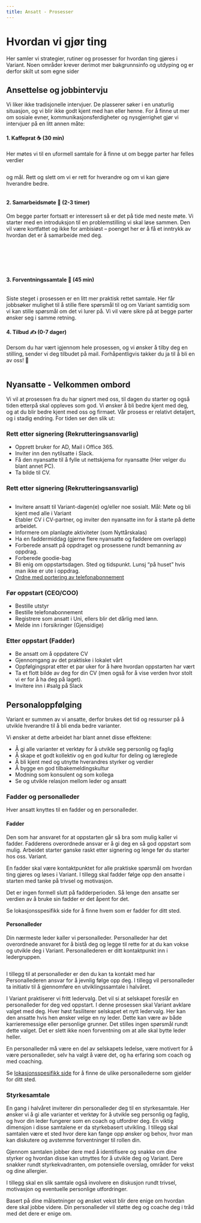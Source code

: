 ```yaml
---
title: Ansatt - Prosesser
---
```



# Hvordan vi gjør ting

Her samler vi strategier, rutiner og prosesser for hvordan ting gjøres i Variant. Noen områder krever derimot mer bakgrunnsinfo og utdyping og er derfor skilt ut som egne sider

<ProcessMenu />

## Ansettelse og jobbintervju

Vi liker ikke tradisjonelle intervjuer. De plasserer søker i en unaturlig situasjon, og vi blir ikke godt kjent med han eller henne. For å finne ut mer om sosiale evner, kommunikasjonsferdigheter og nysgjerrighet gjør vi intervjuer på en litt annen måte:

#### 1. Kaffeprat ☕️ (30 min)

Her møtes vi til en uformell samtale for å finne ut om begge parter har felles verdier

<img
  src="./assets/illustrations/arrowLeft.svg"
  className="illustration--right"
  role="none"
  alt=""
/>

og mål. Rett og slett om vi er rett for hverandre og om vi kan gjøre hverandre bedre.

<img
  src="./assets/illustrations/teamwork.svg"
  className="illustration illustration--left"
  role="none"
  alt=""
/>

#### 2. Samarbeidsmøte️ 🤝 (2-3 timer)

Om begge parter fortsatt er interessert så er det på tide med neste møte. Vi starter med en introduksjon til en problemstilling vi skal løse sammen. Den vil være kortfattet og ikke for ambisiøst – poenget her er å få et inntrykk av hvordan det er å samarbeide med deg.

<br />
<br />
<br />
<br />

<img src="./assets/illustrations/arrowRight.svg" role="none" alt="" />

#### 3. Forventningssamtale 💬 (45 min)

<img
  src="./assets/illustrations/arrowLeft.svg"
  className="illustration--right"
  role="none"
  alt=""
/>

Siste steget i prosessen er en litt mer praktisk rettet samtale. Her får jobbsøker
mulighet til å stille flere spørsmål til og om Variant samtidig som vi kan stille
spørsmål om det vi lurer på. Vi vil være sikre på at begge parter ønsker seg i samme
retning.

#### 4. Tilbud ✍️ (0-7 dager)

Dersom du har vært igjennom hele prosessen, og vi ønsker å tilby deg en stilling, sender vi deg tilbudet på mail. Forhåpentligvis takker du ja til å bli en av oss! 🎉

<img
  src="./assets/illustrations/twoInMoon.svg"
  className="illustration illustration--center"
  role="none"
  alt=""
/>

## Nyansatte - Velkommen ombord

Vi vil at prosessen fra du har signert med oss, til dagen du starter og også tiden etterpå skal oppleves som god. Vi ønsker å bli bedre kjent med deg, og at du blir bedre kjent med oss og firmaet. Vår prosess er relativt detaljert, og i stadig endring. For tiden ser den slik ut:

### Rett etter signering (Rekrutteringsansvarlig)

- Opprett bruker for AD, Mail i Office 365.
- Inviter inn den nytilsatte i Slack.
- Få den nyansatte til å fylle ut nettskjema for nyansatte (Her velger du blant annet PC).
- Ta bilde til CV.

### Rett etter signering (Rekrutteringsansvarlig)

<img
  src="./assets/illustrations/employee-icon-1.svg"
  className="illustration illustration--right"
  role="none"
  alt=""
/>

- Invitere ansatt til Variant-dagen(e) og/eller noe sosialt. Mål: Møte og bli kjent med alle i Variant
- Etabler CV i CV-partner, og inviter den nyansatte inn for å starte på dette arbeidet.
- Informere om planlagte aktiviteter (som Nyttårskalas)
- Ha en faddermiddag (gjerne flere nyansatte og faddere om overlapp)
- Forberede ansatt på oppdraget og prosessene rundt bemanning av oppdrag.
- Forberede goodie-bag
- Bli enig om oppstartsdagen. Sted og tidspunkt. Lunsj “på huset” hvis man ikke er ute i oppdrag.
- [Ordne med portering av telefonabonnement](https://www.telia.no/mitt-abonnement/bytte-eier/)

### Før oppstart (CEO/COO)

- Bestille utstyr
- Bestille telefonabonnement
- Registrere som ansatt i Uni, ellers blir det dårlig med lønn.
- Melde inn i forsikringer (Gjensidige)

### Etter oppstart (Fadder)

- Be ansatt om å oppdatere CV
- Gjennomgang av det praktiske i lokalet vårt
- Oppfølgingsprat etter et par uker for å høre hvordan oppstarten har vært
- Ta et flott bilde av deg for din CV (men også for å vise verden hvor stolt vi er for å ha deg på laget).
- Invitere inn i #salg på Slack

## Personaloppfølging

Variant er summen av vi ansatte, derfor brukes det tid og ressurser på å utvikle hverandre til å bli enda bedre varianter.

Vi ønsker at dette arbeidet har blant annet disse effektene:

- Å gi alle varianter et verktøy for å utvikle seg personlig og faglig
- Å skape et godt kollektiv og en god kultur for deling og læreglede
- Å bli kjent med og utnytte hverandres styrker og verdier
- Å bygge en god tilbakemeldingskultur
- Modning som konsulent og som kollega
- Se og utvikle relasjon mellom leder og ansatt

### Fadder og personalleder

Hver ansatt knyttes til en fadder og en personalleder.

#### Fadder

Den som har ansvaret for at oppstarten går så bra som mulig kaller vi fadder. Fadderens overordnede ansvar er å gi deg en så god oppstart som mulig. Arbeidet starter ganske raskt etter signering og lenge før du starter hos oss. Variant.

En fadder skal være kontaktpunktet for alle praktiske spørsmål om hvordan ting gjøres og løses i Variant. I tillegg skal fadder følge opp den ansatte i starten med tanke på trivsel og motivasjon.

Det er ingen formell slutt på fadderperioden. Så lenge den ansatte ser verdien av å bruke sin fadder er det åpent for det.

Se lokasjonsspesifikk side for å finne hvem som er fadder for ditt sted.

#### Personalleder

Din nærmeste leder kaller vi personalleder. Personalleder har det overordnede ansvaret for å bistå deg og legge til rette for at du kan vokse og utvikle deg i Variant. Personallederen er ditt kontaktpunkt inn i ledergruppen.

<img
  src="./assets/illustrations/employee-icon-2.svg"
  className="illustration illustration--left"
  role="none"
  alt=""
/>

I tillegg til at personalleder er den du kan ta kontakt med har Personallederen ansvar for å jevnlig følge opp deg. I tillegg vil personalleder ta initiativ til å gjennomføre en utviklingssamtale i halvåret.

I Variant praktiserer vi fritt ledervalg. Det vil si at selskapet foreslår en personalleder for deg ved oppstart. I denne prosessen skal Variant avklare valget med deg. Hver høst fasiliterer selskapet et nytt ledervalg. Her kan den ansatte hvis hen ønsker velge en ny leder. Dette kan være av både karrieremessige eller personlige grunner. Det stilles ingen spørsmål rundt dette valget. Det er slett ikke noen forventning om at alle skal bytte leder heller.

En personalleder må være en del av selskapets ledelse, være motivert for å være personalleder, selv ha valgt å være det, og ha erfaring som coach og med coaching.

Se [lokasjonsspesifikk side](https://handbook.variant.no/avdelinger/) for å finne de ulike personallederne som gjelder for ditt sted.

### Styrkesamtale

En gang i halvåret inviterer din personalleder deg til en styrkesamtale. Her ønsker vi å gi alle varianter et verktøy for å utvikle seg personlig og faglig, og hvor din leder fungerer som en coach og utfordrer deg. En viktig dimensjon i disse samtalene er da styrkebasert utvikling. I tillegg skal samtalen være et sted hvor dere kan fange opp ønsker og behov, hvor man kan diskutere og avstemme forventninger til rollen din.

Gjennom samtalen jobber dere med å identifisere og snakke om dine styrker og hvordan disse kan utnyttes for å utvikle deg og Variant. Dere snakker rundt styrkekvadranten, om potensielle overslag, områder for vekst og dine allergier.

I tillegg skal en slik samtale også involvere en diskusjon rundt trivsel, motivasjon og eventuelle personlige utfordringer.

Basert på dine målsetninger og ønsket vekst blir dere enige om hvordan dere skal jobbe videre. Din personalleder vil støtte deg og coache deg i tråd med det dere er enige om.

<img
  src="./assets/illustrations/employee-icon-3.svg"
  className="illustration--bottom"
  role="none"
  alt=""
/>
